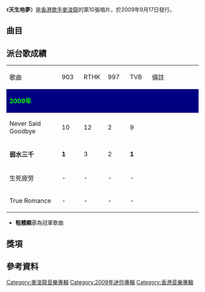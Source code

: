 {{Album infobox | <!-- See Wikipedia:WikiProject_Albums -->
| Name        = 天生地夢
| Type        = [[EP|EP]]
| Artist      = [[麥浚龍|麥浚龍]]
| Cover       = 
| Released    = 2009年9月17日
| Recorded    = 2008年 - 2009年
| Genre       = [[粵語流行音樂|粵語流行音樂]]
| Length      = 
| Label       = [[Silly_Thing|Silly Thing]]
| Producer    = 
| Last album  = [[Why|Why]]<br>（2008年）
| This album  = '''天生地夢'''<br>（2009年）
| Next album  = [[Nothing_Lasts_Forever|Nothing Lasts Forever]]<br>（2010年）
}}

《'''天生地夢'''》是[[香港|香港]][[歌手|歌手]][[麥浚龍|麥浚龍]]的第10張唱片，於2009年9月17日發行。

==曲目==
{{Tracklist
| collapsed = 
| headline = 
| font_size = 
| total_length = 

| extra_column =

| title1 = 生死疲勞
| music1 = [[徐繼宗|徐繼宗]]
| lyrics1 = [[林夕|林夕]]
| arranger1 = [[王雙駿|王雙駿]]
| producer1 = [[麥浚龍|麥浚龍]]<br>王雙駿
| longnote1 = 
| length1 = 4:40 

| title2 = 顛倒夢想
| music2 = [[馮穎琪|馮穎琪]]
| lyrics2 = 林夕
| arranger2 = [[何秉舜|何秉舜]]
| producer2 = 麥浚龍<br>何秉舜
| longnote2 = 
| length2 = 4:06

| title3 = 弱水三千
| music3 = 馮穎琪
| lyrics3 = 林夕
| arranger3 = [[張亞東_(音樂人)|張亞東]]
| producer3 = 麥浚龍<br>[[Jerald|Jerald]]
| longnote3 = 
| length3 = 5:18

| title4 = True Romance
| music4 = [[周國賢|周國賢]]
| lyrics4 = [[周耀輝|周耀輝]]
| arranger4 = [[恭碩良|恭碩良]]
| producer4 = 麥浚龍<br>[[于逸堯|于逸堯]]
| longnote4 = 
| length4 = 5:08

| title5 = Dancing With The Devil
| music5 = [[伍樂城|伍樂城]]
| lyrics5 = 周耀輝
| arranger5 = 伍樂城
| producer5 = 麥浚龍<br>伍樂城
| longnote5 = 
| length5 = 4:22

| title6 = Never Said Goodbye
| music6 = [[張繼聰|張繼聰]]
| lyrics6 = 周耀輝
| arranger6 = [[黃貫中|黃貫中]]
| producer6 = 麥浚龍<br>[[金培達|金培達]]
| longnote6 = 
| length6 = 4:17

}}

== 派台歌成績 ==
{| class="wikitable" cellpadding="1"
|-
| width="160"| 歌曲 || width="50"| 903 || width="50"| RTHK || width="50"| 997 || width="50"| TVB || width="190"| 備註
|-
! style="background: #000080; color:#00FF00" colspan="7" | '''2009年'''
|-
| Never Said Goodbye || 10 || 12 || 2 || 9 || 
|-
| '''弱水三千''' || '''1''' || 3 || 2 || '''1''' || 
|-
| 生死疲勞 || - || - || - || - || 
|-
| True Romance || - || - || - || - || 
|}

*'''粗體顯示'''為冠軍歌曲

==獎項==

==參考資料==
{{reflist}}

[[Category:麥浚龍音樂專輯|Category:麥浚龍音樂專輯]]
[[Category:2009年迷你專輯|Category:2009年迷你專輯]]
[[Category:香港音樂專輯|Category:香港音樂專輯]]